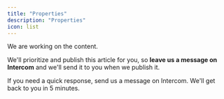 ```yaml
---
title: "Properties"
description: "Properties"
icon: list
---
```

We are working on the content. 

We'll prioritize and publish this article for you, so **leave us a message on Intercom** and we'll send it to you when we publish it.

If you need a quick response, send us a message on Intercom. We'll get back to you in 5 minutes.